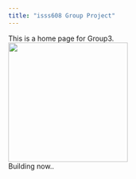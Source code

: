 ```yaml
---
title: "isss608 Group Project"
---
```


This is a home page for Group3.\
![](images/clipboard-858685931.png){width="240"}\
Building now..
